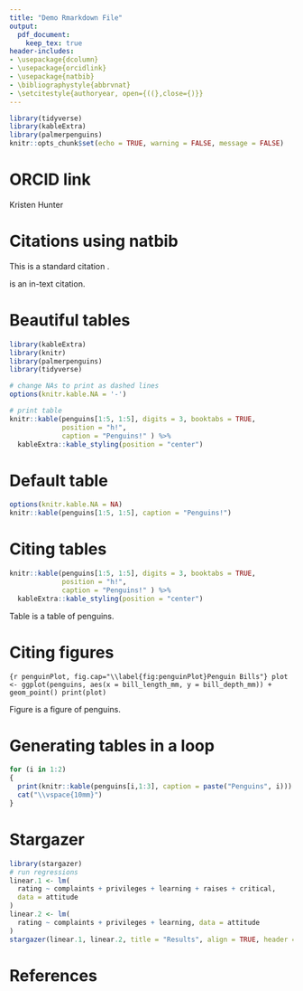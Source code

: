 ```yaml
---
title: "Demo Rmarkdown File"
output:
  pdf_document:
    keep_tex: true
header-includes:
- \usepackage{dcolumn}
- \usepackage{orcidlink}
- \usepackage{natbib}
- \bibliographystyle{abbrvnat}
- \setcitestyle{authoryear, open={((},close={)}}
---
```


```r
library(tidyverse)
library(kableExtra)
library(palmerpenguins)
knitr::opts_chunk$set(echo = TRUE, warning = FALSE, message = FALSE)
```

# ORCID link

Kristen Hunter\orcidlink{0000-0002-5678-4620}

# Citations using natbib

This is a standard citation \citep{Raudenbush2002}.

\citet{Spybrook2014} is an in-text citation.

# Beautiful tables

```r
library(kableExtra)
library(knitr)
library(palmerpenguins)
library(tidyverse)

# change NAs to print as dashed lines
options(knitr.kable.NA = '-')

# print table
knitr::kable(penguins[1:5, 1:5], digits = 3, booktabs = TRUE, 
             position = "h!", 
             caption = "Penguins!" ) %>%
  kableExtra::kable_styling(position = "center")
```

# Default table

```r
options(knitr.kable.NA = NA)
knitr::kable(penguins[1:5, 1:5], caption = "Penguins!")
```

# Citing tables

```r
knitr::kable(penguins[1:5, 1:5], digits = 3, booktabs = TRUE, 
             position = "h!", 
             caption = "Penguins!" ) %>%
  kableExtra::kable_styling(position = "center")
```

Table \ref{tab:penguinTable} is a table of penguins.

# Citing figures

```{r penguinPlot, fig.cap="\\label{fig:penguinPlot}Penguin Bills"}
plot <- ggplot(penguins, aes(x = bill_length_mm, y = bill_depth_mm)) + 
  geom_point()
print(plot)
```

Figure \ref{fig:penguinPlot} is a figure of penguins.

# Generating tables in a loop

```r
for (i in 1:2)
{
  print(knitr::kable(penguins[i,1:3], caption = paste("Penguins", i)))
  cat("\\vspace{10mm}")
}
```

# Stargazer

```r
library(stargazer)
# run regressions
linear.1 <- lm(
  rating ~ complaints + privileges + learning + raises + critical,
  data = attitude
)
linear.2 <- lm(
  rating ~ complaints + privileges + learning, data = attitude
)
stargazer(linear.1, linear.2, title = "Results", align = TRUE, header = FALSE)
```

# References

\bibliography{refs.bib}

